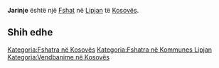 {{Fshat në Kosovës
 | Emri                = Jarinje
| sqi_D_name = Jarinje
| sqi_D_FULL_NAME_RO = Jarinje
| sqi_D_FULL_NAME_ND_RO = Jarinje
| sqi_D_SORT_NAME_RG = JARINJE
| sqi_D_FULL_NAME_RG = Jarinje
| sqi_D_FULL_NAME_ND_RG = Jarinje
| srp_N_name = Jarinje
| srp_N_FULL_NAME_RO = Jarinje
| srp_N_FULL_NAME_ND_RO = Jarinje
| srp_N_SORT_NAME_RG = JARINJE
| srp_N_FULL_NAME_RG = Jarinje
| srp_N_FULL_NAME_ND_RG = Jarinje
| srp_NS_name = Јариње
| srp_NS_FULL_NAME_RO = Јариње
| srp_NS_FULL_NAME_ND_RO = Јариње
| srp_NS_SORT_NAME_RG = ЈАРИЊЕ
| srp_NS_FULL_NAME_RG = Јариње
| srp_NS_FULL_NAME_ND_RG = Јариње

 | Emri (Rasa dhanore) = 
 | Figura              = 
 | Shteti              = Kosovo
 | Komuna              = Lipjan
 | Kodi postar         = 
 | Sipërfaqja          = 

 | Popullsia           = 

 | Regj. i popullsisë  = 
 | Dend. e popullsisë  = 
 | Faqja zyrtare       = 
 <!--- Koordinatat ----> 
 | Gjerësia            = 43.200278
 | Gjatësia            = 20.720556
 | Lartësia            = 
}}
'''Jarinje''' është një [[Fshat]] në [[Lipjan]] të [[Kosovës]].

<!-- == Gjeografia == -->
<!-- == Historia == -->
<!-- == Demografia == -->
== Shih edhe ==
{{Komuna Lipjan}}
{{Kosovo-Administrata-Cung}}

[[Kategoria:Fshatra në Kosovës]]
[[Kategoria:Fshatra në Kommunes Lipjan]]
[[Kategoria:Vendbanime në Kosovës]]